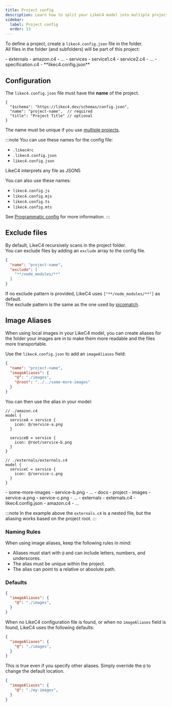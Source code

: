 ```yaml
---
title: Project config
description: Learn how to split your LikeC4 model into multiple projects
sidebar: 
  label: Project config
  order: 13
---
```



To define a project, create a `likec4.config.json` file in the folder.  
All files in the folder (and subfolders) will be part of this project:

<FileTree>
- externals
  - amazon.c4
  - ...  
- services
  - service1.c4
  - service2.c4
  - ...  
- specification.c4
- **likec4.config.json**
</FileTree>

## Configuration

The `likec4.config.json` file must have the **name** of the project.


```jsonc
{
  "$schema": "https://likec4.dev/schemas/config.json",
  "name": "project-name",  // required
  "title": "Project Title" // optional
}
```

The name must be unique if you use [multiple projects](/dsl/config/multi-projects).

:::note
You can use these names for the config file:
- `.likec4rc`
- `.likec4.config.json`
- `likec4.config.json`

LikeC4 interprets any file as JSON5

You can also use these names:
- `likec4.config.js`
- `likec4.config.mjs`
- `likec4.config.ts`
- `likec4.config.mts`

See [Programmatic config](/dsl/config/programmatic) for more information.
:::

## Exclude files

By default, LikeC4 recursively scans in the project folder.  
You can exclude files by adding an `exclude` array to the config file.

```json
{
  "name": "project-name",
  "exclude": [
    "**/node_modules/**"
  ]
}
```

If no exclude pattern is provided, LikeC4 uses `["**/node_modules/**"]` as default.  
The exclude pattern is the same as the one used by [picomatch](https://github.com/micromatch/picomatch).  

## Image Aliases

When using local images in your LikeC4 model, you can create aliases for the folder your images are in to make them more readable and the files more transportable.

Use the `likec4.config.json` to add an `imageAliases` field:

```json
{
  "name": "project-name",
  "imageAliases": {
    "@": "./images",
    "@root": "../../some-more-images"
  }
}
```

You can then use the alias in your model:

```likec4 title="example"
// ./amazon.c4
model {
  serviceA = service {
    icon: @/service-a.png
  }

  serviceB = service {
    icon: @root/service-b.png
  }
}

// ./externals/externals.c4
model {
  serviceC = service {
    icon: @/service-c.png
  }
}
```

<FileTree>
- some-more-images
  - service-b.png
  - ...
- docs
  - project
    - images
      - service-a.png
      - service-c.png
      - ...
    - externals
      - externals.c4
    - likec4.config.json
    - amazon.c4
    - ...
</FileTree>

:::note
In the example above the `externals.c4` is a nested file, but the aliasing works based on the project root.
:::

### Naming Rules

When using image aliases, keep the following rules in mind:

- Aliases must start with `@` and can include letters, numbers, and underscores.
- The alias must be unique within the project.
- The alias can point to a relative or absolute path.

### Defaults

```json
{
  "imageAliases": {
    "@": "./images",
  }
}
```

When no LikeC4 configuration file is found, or when no `imageAliases` field is found, LikeC4 uses the following defaults:

```json
{
  "imageAliases": {
    "@": "./images",
  }
}
```

This is true even if you specify other aliases. Simply override the `@` to change the default location.

```json
{
  "imageAliases": {
    "@": "./my-images",
  }
}
```
